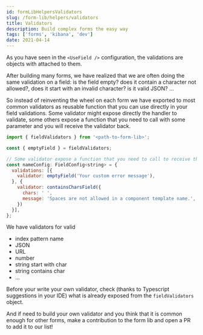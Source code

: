 ```yaml
---
id: formLibHelpersValidators
slug: /form-lib/helpers/validators
title: Validators
description: Build complex forms the easy way
tags: ['forms', 'kibana', 'dev']
date: 2021-04-14
---
```


As you have seen in the `<UseField />` configuration, the validations are objects with <DocLink id="formLibCoreUseField" section="validator-required" text="a required `validator` function" /> attached to them.

After building many forms, we have realized that we are often doing the same validation on a field: is the field empty? does it contain a character not allowed?, does it start with an invalid character? is it valid JSON? ...

So instead of reinventing the wheel on each form we have exported to most common validators as reusable function that you can use directly in your field validations. Some validator might expose directly the handler to validate, some others expose a function that you need to call with some parameter and you will receive the validator back.

```js
import { fieldValidators } from '<path-to-form-lib>';

const { emptyField } = fieldValidators;

// Some validator expose a function that you need to call to receive the validator handler
const nameConfig: FieldConfig<string> = {
  validations: [{
    validator: emptyField('Your custom error message'),
  }, {
    validator: containsCharsField({
      chars: ' ',
      message: 'Spaces are not allowed in a component template name.',
    })
  }],
};
```

We have validators for valid

* index pattern name
* JSON
* URL
* number
* string start with char
* string contains char
* ...

Before your write your own validator, check (thanks to Typescript suggestions in your IDE) what is already exposed from the `fieldValidators` object.

And if need to build your own validator and you think that it is common enough for other forms, make a contribution to the form lib and open a PR to add it to our list!

